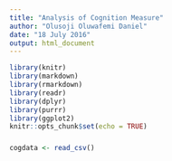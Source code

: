 ```yaml
---
title: "Analysis of Cognition Measure"
author: "Olusoji Oluwafemi Daniel"
date: "18 July 2016"
output: html_document
---
```


```r
library(knitr)
library(markdown)
library(rmarkdown)
library(readr)
library(dplyr)
library(purrr)
library(ggplot2)
knitr::opts_chunk$set(echo = TRUE)
```

### 

```r
cogdata <- read_csv()
```
